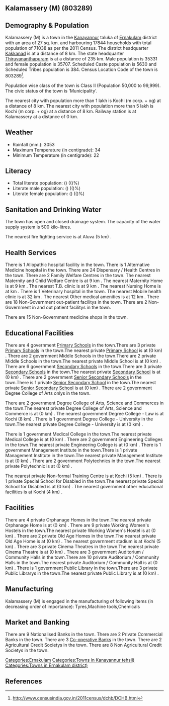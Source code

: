 {{Infobox settlement
| name=Kalamassery (M)
| native_name=
| native_name_lang=
| other_name=
| nickname=
| settlement_type=Town
| image_skyline=
| image_alt=
| image_caption=
| pushpin_map=India Kerala
| pushpin_label_position=right
| pushpin_map_alt=
| pushpin_map_caption=Location in Kerala, India
| latd=
| latm=
| lats=
| latNS=
| longd=
| longm=
| longs=
| longEW=
| coordinates_display=inline,title
| subdivision_type=Country
| subdivision_name={{flag|India}}
| subdivision_type1=[[States and territories of India|State]]
| subdivision_name1=Kerala 
| subdivision_type2=[[List of districts of India|District]]
| subdivision_name2=Ernakulam
| subdivision_type3=Tahsil
| subdivision_name3=Kanayannur
| website=
| established_title=<!-- Established -->
| established_date=
| founder=
| named_for=
| government_type=
| governing_body=
| unit_pref=Metric
| area_footnotes=
| area_rank=
| area_total_km2=27
| elevation_footnotes=
| elevation_m=
| population_total=71038
| population_as_of=2011
| population_rank=
| population_density_km2=2631
| population_demonym=
| population_footnotes=
| demographics_type1=Languages=
| demographics1_title1=Official=
| demographics1_info1=[[Malayalam language|Malayalam]]
| timezone1=[[Indian Standard Time|IST]]
| utc_offset1==+5:30
| postal_code_type=[[Postal Index Number|PIN]]
| postal_code=
| area_code_type=Telephone code
| area_code=
| registration_plate=
| blank1_name_sec1=Nearest city
| blank1_info_sec1=[[Kochi (m corp. + og) ]]
| blank2_name_sec1=[[Human sex ratio|Sex ratio]]
| blank2_info_sec1=1010
| blank3_name_sec1=Literacy
| blank3_info_sec1=()%
| blank1_name_sec2=[[2011 Census of India|2011 census]] code
| blank1_info_sec2=803289
| footnotes=
}}

== Kalamassery (M) (803289) ==

== Demography & Population ==

Kalamassery (M) is a town in the [[Kanayannur]] taluka of [[Ernakulam]] district with an area of 27 sq. km. and harbouring 17844 households with total population of 71038 as per the 2011 Census. The district headquarter [[Kakkanad]] is at a distance of 8 km. The state headquarter [[Thiruvananthapuram]] is at a distance of 235 km. Male population is 35331 and female population is 35707. Scheduled Caste population is 5630 and Scheduled Tribes population is 384. Census Location Code of the town is 803289<ref>http://www.censusindia.gov.in/2011census/dchb/DCHB.html</ref>.

Population wise class of the town is Class II (Population 50,000 to 99,999).
The civic status of the town is 'Municipality'.

The nearest city with population more than 1 lakh is Kochi (m corp. + og)  at a distance of 8 km. The nearest city with population more than 5 lakh is Kochi (m corp. + og)  at a distance of 8 km. Railway station is at Kalamassery at a distance of 0 km.


== Weather ==  
* Rainfall (mm.): 3053 
* Maximum Temperature (in centigrade): 34
* Minimum Temperature (in centigrade): 22


== Literacy ==  
* Total literate population: () (()%)
* Literate male population: () (()%)
* Literate female population: () (()%)


== Sanitation and Drinking Water ==  
The town has open and closed drainage system.
The capacity of the water supply system is 500 kilo-litres.

The nearest fire fighting service is at Aluva (5 km) .


== Health Services ==
There is 1 Allopathic hospital facility in the town.
There is 1 Alternative Medicine hospital in the town.
There are 24 Dispensary / Health Centres in the town.
There are 2 Family Welfare Centres in the town.
The nearest Maternity and Child Welfare Centre is at 9 km .
The nearest Maternity Home is at 9 km .
The nearest T.B. clinic is at 9 km .
The nearest Nursing Home is at  km .
There is 1 Veterinary hospital in the town.
The nearest Mobile health clinic is at 32 km .
The nearest Other medical amenities is at 12 km .
There are 18 Non-Government out-patient facilitys in the town.
There are 2 Non-Government in and out patient facilitys in the town.

There are 15 Non-Government medicine shops in the town.


== Educational Facilities ==
There are 4 government [[Primary School]]s in the town.There are 3 private [[Primary School]]s in the town.The nearest private [[Primary School]] is at  (0 km) .
There are 2 government Middle Schools in the town.There are 2 private Middle Schools in the town.The nearest private Middle School is at  (0 km) .
There are 6 government [[Secondary School]]s in the town.There are 3 private [[Secondary School]]s in the town.The nearest private [[Secondary School]] is at  (0 km) .
There are 2 government [[Senior Secondary School]]s in the town.There is 1 private [[Senior Secondary School]] in the town.The nearest private [[Senior Secondary School]] is at  (0 km) .
There are 2 government Degree College of Arts onlys in the town. 
 
 
 
 
There are 2 government Degree College of Arts, Science and Commerces in the town.The nearest private Degree College of Arts, Science and Commerce is at  (0 km) .
The nearest government Degree College - Law is at Kochi (8 km) .
There is 1 government Degree College - University in the town.The nearest private Degree College - University is at  (0 km) .
 
There is 1 government Medical College in the town.The nearest private Medical College is at  (0 km) .
There are 2 government Engineering Colleges in the town.The nearest private Engineering College is at  (0 km) .
There is 1 government Management Institute in the town.There is 1 private Management Institute in the town.The nearest private Management Institute is at  (0 km) .
There are 2 government Polytechnics in the town.The nearest private Polytechnic is at  (0 km) .
 
The nearest private Non-formal Training Centre is at Kochi (5 km) .
There is 1 private Special School for Disabled in the town.The nearest private Special School for Disabled is at  (0 km) .
The nearest government other educational facilities is at Kochi (4 km) .


== Facilities ==
There are 4 private Orphanage Homes in the town.The nearest private Orphanage Home is at  (0 km) .
There are 9 private Working Women's Hostels in the town.The nearest private Working Women's Hostel is at  (0 km) .
There are 2 private Old Age Homes in the town.The nearest private Old Age Home is at  (0 km) .
The nearest government stadium is at Kochi (5 km) .
There are 3 private Cinema Theatres in the town.The nearest private Cinema Theatre is at  (0 km) .
There are 3 government Auditorium / Community Halls in the town.There are 10 private Auditorium / Community Halls in the town.The nearest private Auditorium / Community Hall is at  (0 km) .
There is 1 government Public Library in the town.There are 3 private Public Librarys in the town.The nearest private Public Library is at  (0 km) .


== Manufacturing ==
Kalamassery (M) is engaged in the manufacturing of following items (in decreasing order of importance): Tyres,Machine tools,Chemicals


== Market and Banking ==
There are 9 Nationalised Banks in the town.
There are 2 Private Commercial Banks in the town.
There are 3 [[Co-operative Bank]]s in the town.
There are 2 Agricultural Credit Societys in the town.
There are 8 Non Agricultural Credit Societys in the town.


[[Categories:Ernakulam]]
[[Categories:Towns in Kanayannur tehsil)]]
[[Categories:Towns in Ernakulam district)]]


== References ==
{{Reflist}}


